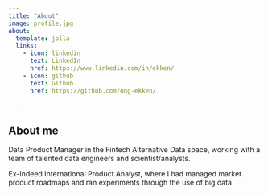 ```yaml
---
title: "About"
image: profile.jpg
about:
  template: jolla
  links:
    - icon: linkedin
      text: LinkedIn
      href: https://www.linkedin.com/in/ekken/
    - icon: github
      text: Github
      href: https://github.com/ong-ekken/

---
```


## About me

Data Product Manager in the Fintech Alternative Data space, working with a team of talented data engineers and scientist/analysts. 

Ex-Indeed International Product Analyst, where I had managed market product roadmaps and ran experiments through the use of big data.
